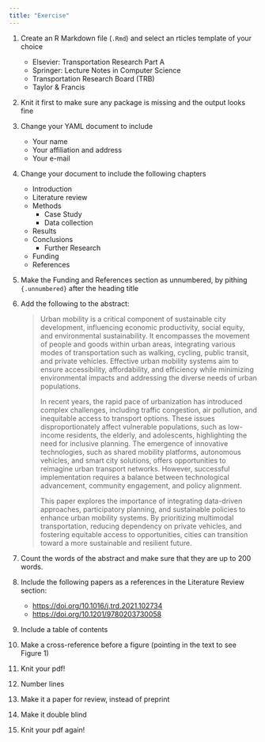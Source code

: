 ```yaml
---
title: "Exercise"
---
```


1.  Create an R Markdown file (`.Rmd`) and select an rticles template of your choice

    -   Elsevier: Transportation Research Part A
    -   Springer: Lecture Notes in Computer Science
    -   Transportation Research Board (TRB)
    -   Taylor & Francis

2.  Knit it first to make sure any package is missing and the output looks fine

3.  Change your YAML document to include

    -   Your name
    -   Your affiliation and address
    -   Your e-mail

4.  Change your document to include the following chapters

    -   Introduction
    -   Literature review
    -   Methods
        -   Case Study
        -   Data collection
    -   Results
    -   Conclusions
        -   Further Research
    -   Funding
    -   References

5.  Make the Funding and References section as unnumbered, by pithing `{.unnumbered}` after the heading title

6.  Add the following to the abstract:

    > Urban mobility is a critical component of sustainable city development, influencing economic productivity, social equity, and environmental sustainability.
    > It encompasses the movement of people and goods within urban areas, integrating various modes of transportation such as walking, cycling, public transit, and private vehicles.
    > Effective urban mobility systems aim to ensure accessibility, affordability, and efficiency while minimizing environmental impacts and addressing the diverse needs of urban populations.
    >
    > In recent years, the rapid pace of urbanization has introduced complex challenges, including traffic congestion, air pollution, and inequitable access to transport options.
    > These issues disproportionately affect vulnerable populations, such as low-income residents, the elderly, and adolescents, highlighting the need for inclusive planning.
    > The emergence of innovative technologies, such as shared mobility platforms, autonomous vehicles, and smart city solutions, offers opportunities to reimagine urban transport networks.
    > However, successful implementation requires a balance between technological advancement, community engagement, and policy alignment.
    >
    > This paper explores the importance of integrating data-driven approaches, participatory planning, and sustainable policies to enhance urban mobility systems.
    > By prioritizing multimodal transportation, reducing dependency on private vehicles, and fostering equitable access to opportunities, cities can transition toward a more sustainable and resilient future.

7.  Count the words of the abstract and make sure that they are up to 200 words.

8.  Include the following papers as a references in the Literature Review section:

    -   <https://doi.org/10.1016/j.trd.2021.102734>
    -   <https://doi.org/10.1201/9780203730058>

9.  Include a table of contents

10. Make a cross-reference before a figure (pointing in the text to see Figure 1)

11. Knit your pdf!

12. Number lines

13. Make it a paper for review, instead of preprint

14. Make it double blind

15. Knit your pdf again!
